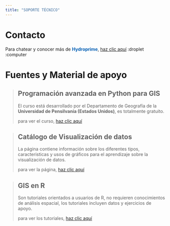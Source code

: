```yaml
---
title: "SOPORTE TÉCNICO"
---
```


# **Contacto**



Para chatear y conocer más de [**Hydroprime**]{style="color: #045FB4;"}, [haz clic aquí](https://wa.me/message/27B6XWJBVALAN1)  :droplet  :computer



# **Fuentes y Material de apoyo**

>
> ## Programación avanzada en Python para GIS
> 
> El curso está desarrollado por el Departamento de Geografía de la **Universidad
> de Pensilvania (Estados Unidos)**, es totalmente gratuito. 
>
> para ver el curso, [haz clic aquí](https://www.e-education.psu.edu/geog489/home.html)
>


>
> ## Catálogo de Visualización de datos
> 
> La página contiene información sobre los diferentes tipos, caracteristicas y 
> usos de gráficos para el aprendizaje sobre la visualización de datos. 
>
> para ver la página, [haz clic aquí](https://datavizcatalogue.com/)
>


>
> ## GIS en R
> 
> Son tutoriales orientados a usuarios de R, no requieren conocimientos de 
> análisis espacial, los tutoriales incluyen datos y ejercicios de apoyo. 
>
> para ver los tutoriales, [haz clic aquí](https://www.nickeubank.com/gis-in-r/)
>


